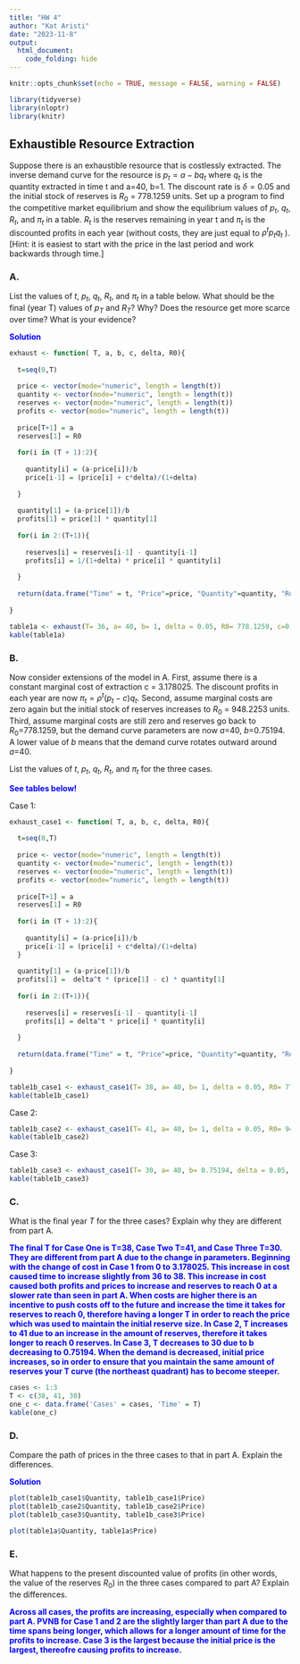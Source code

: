 ```yaml
---
title: "HW 4"
author: "Kat Aristi"
date: "2023-11-8"
output:
  html_document:
    code_folding: hide
---
```


```r
knitr::opts_chunk$set(echo = TRUE, message = FALSE, warning = FALSE)
```

```r
library(tidyverse)
library(nloptr)
library(knitr)
```


## Exhaustible Resource Extraction {.tabset}


Suppose there is an exhaustible resource that is costlessly extracted.  The inverse demand curve for the resource is  $p_t=a-bq_t$ where $q_t$ is the quantity extracted in time t and a=40, b=1.  The discount rate is $\delta=0.05$  and the initial stock of reserves is $R_0$ = 778.1259 units.  Set up a program to find the competitive market equilibrium and show the equilibrium values of $p_t$, $q_t$, $R_t$, and  $\pi_t$ in a table.  $R_t$ is the reserves remaining in year t and $\pi_t$ is the discounted profits in each year (without costs, they are just equal to $\rho^tp_tq_t$ ). [Hint: it is easiest to start with the price in the last period and work backwards through time.]

### A. 

List the values of $t$, $p_t$, $q_t$, $R_t$, and  $\pi_t$ in a table below.  What should be the final (year T) values of $p_T$ and $R_T$? Why?  Does the resource get more scarce over time?  What is your evidence?

<span style="color: blue;">**Solution**</span>

```r
exhaust <- function( T, a, b, c, delta, R0){
  
  t=seq(0,T)
  
  price <- vector(mode="numeric", length = length(t))
  quantity <- vector(mode="numeric", length = length(t))
  reserves <- vector(mode="numeric", length = length(t))
  profits <- vector(mode="numeric", length = length(t))
  
  price[T+1] = a
  reserves[1] = R0
  
  for(i in (T + 1):2){
    
    quantity[i] = (a-price[i])/b 
    price[i-1] = (price[i] + c*delta)/(1+delta)
  
  }
    
  quantity[1] = (a-price[1])/b
  profits[1] = price[1] * quantity[1]
  
  for(i in 2:(T+1)){
    
    reserves[i] = reserves[i-1] - quantity[i-1] 
    profits[i] = 1/(1+delta) * price[i] * quantity[i]
    
  }
  
  return(data.frame("Time" = t, "Price"=price, "Quantity"=quantity, "Reserves" = reserves, "Profits" = profits)) 
  
}

table1a <- exhaust(T= 36, a= 40, b= 1, delta = 0.05, R0= 778.1259, c=0)
kable(table1a)
```




### B.

Now consider extensions of the model in A.  First, assume there is a constant marginal cost of extraction c = 3.178025.  The discount profits in each year are now $\pi_t=\rho^t (p_t-c)q_t$.  Second, assume marginal costs are zero again but the initial stock of reserves increases to $R_0$ = 948.2253 units.  Third, assume marginal costs are still zero and reserves go back to $R_0$=778.1259, but the demand curve parameters are now $a$=40, $b$=0.75194.  A lower value of $b$ means that the demand curve rotates outward around $a$=40. 

List the values of $t$, $p_t$, $q_t$, $R_t$, and  $\pi_t$ for the three cases. 


<span style="color: blue;">**See tables below!**</span>

<span style="color: blue;">

</span>

Case 1:
```r
exhaust_case1 <- function( T, a, b, c, delta, R0){
  
  t=seq(0,T)
  
  price <- vector(mode="numeric", length = length(t))
  quantity <- vector(mode="numeric", length = length(t))
  reserves <- vector(mode="numeric", length = length(t))
  profits <- vector(mode="numeric", length = length(t))
  
  price[T+1] = a
  reserves[1] = R0
  
  for(i in (T + 1):2){
    
    quantity[i] = (a-price[i])/b 
    price[i-1] = (price[i] + c*delta)/(1+delta)
  }
    
  quantity[1] = (a-price[1])/b
  profits[1] =  delta^t * (price[1] - c) * quantity[1]
  
  for(i in 2:(T+1)){
    
    reserves[i] = reserves[i-1] - quantity[i-1] 
    profits[i] = delta^t * price[i] * quantity[i]
    
  }
  
  return(data.frame("Time" = t, "Price"=price, "Quantity"=quantity, "Reserves" = reserves, "Profits" = profits)) 
  
}

table1b_case1 <- exhaust_case1(T= 38, a= 40, b= 1, delta = 0.05, R0= 778.1259, c=3.178025)
kable(table1b_case1)
```
Case 2: 
```r
table1b_case2 <- exhaust_case1(T= 41, a= 40, b= 1, delta = 0.05, R0= 948.2253, c=0)
kable(table1b_case2)
```
Case 3: 
```r
table1b_case3 <- exhaust_case1(T= 30, a= 40, b= 0.75194, delta = 0.05, R0= 778.1259, c=0)
kable(table1b_case3)
```


### C.


What is the final year $T$ for the three cases? Explain why they are different from part A.

<span style="color: blue;">**The final T for Case One is T=38, Case Two T=41, and Case Three T=30. They are different from part A due to the change in parameters. Beginning with the change of cost in Case 1 from 0 to 3.178025. This increase in cost caused time to increase slightly from 36 to 38. This increase in cost caused both profits and prices to increase and reserves to reach 0 at a slower rate than seen in part A. When costs are higher there is an incentive to push costs off to the future and increase the time it takes for reserves to reach 0, therefore having a longer T in order to reach the price which was used to maintain the initial reserve size. In Case 2, T increases to 41 due to an increase in the amount of reserves, therefore it takes longer to reach 0 reserves. In Case 3, T decreases to 30 due to b decreasing to 0.75194. When the demand is decreased, initial price increases, so in order to ensure that you maintain the same amount of reserves your T curve (the northeast quadrant) has to become steeper. **</span>


<span style="color: blue;">

</span>

```r
cases <- 1:3
T <- c(38, 41, 30)
one_c <- data.frame('Cases' = cases, 'Time' = T)
kable(one_c)
```

### D. 

Compare the path of prices in the three cases to that in part A. Explain the differences.

<span style="color: blue;">**Solution **</span>

<span style="color: blue;">

</span>

```r
plot(table1b_case1$Quantity, table1b_case1$Price)
plot(table1b_case2$Quantity, table1b_case2$Price)
plot(table1b_case3$Quantity, table1b_case3$Price)

plot(table1a$Quantity, table1a$Price)
```


### E.

What happens to the present discounted value of profits (in other words, the value of the reserves $R_0$) in the three cases compared to part A? Explain the differences.

<span style="color: blue;">**Across all cases, the profits are increasing, especially when compared to part A. PVNB for Case 1 and 2 are the slightly larger than part A due to the time spans being longer, which allows for a longer amount of time for the profits to increase. Case 3 is the largest because the initial price is the largest, thereofre causing profits to increase.**</span>


<span style="color: blue;">

</span>



